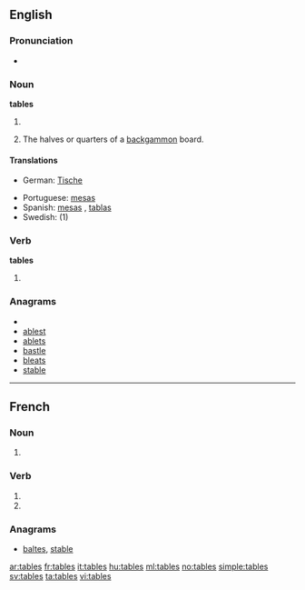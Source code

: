 ==English==

===Pronunciation===
* {{audio|en-us-tables.ogg|Audio (US)}}

===Noun===
'''tables'''

# {{plural of|[[table]]}}
# {{backgammon}} The halves or quarters of a [[backgammon]] board.

====Translations====
{{checktrans-top|}}
* German: [[Tische]]
{{trans-mid}}
* Portuguese: [[mesas]]
* Spanish: [[mesas#Spanish|mesas]] , [[tablas]]
* Swedish: {{t|sv|tabeller}} (1)
{{trans-bottom}}

===Verb===
'''tables'''

# {{third-person singular of|[[table]]}}

===Anagrams===
* {{alphagram|abelst}}
* [[ablest#English|ablest]]
* [[ablets#English|ablets]]
* [[bastle#English|bastle]]
* [[bleats#English|bleats]]
* [[stable#English|stable]]

----

==French==

===Noun===
{{infl|fr|plural}} {{f|p}}

# {{plural of|table|lang=French}}

===Verb===
{{fr-verb-form}}

# {{conjugation of|tabler||2|s|pres|ind|lang=fr}}
# {{conjugation of|tabler||2|s|pres|sub|lang=fr}}

===Anagrams===
* [[baltes#French|baltes]], [[stable#French|stable]]

[[ar:tables]]
[[fr:tables]]
[[it:tables]]
[[hu:tables]]
[[ml:tables]]
[[no:tables]]
[[simple:tables]]
[[sv:tables]]
[[ta:tables]]
[[vi:tables]]